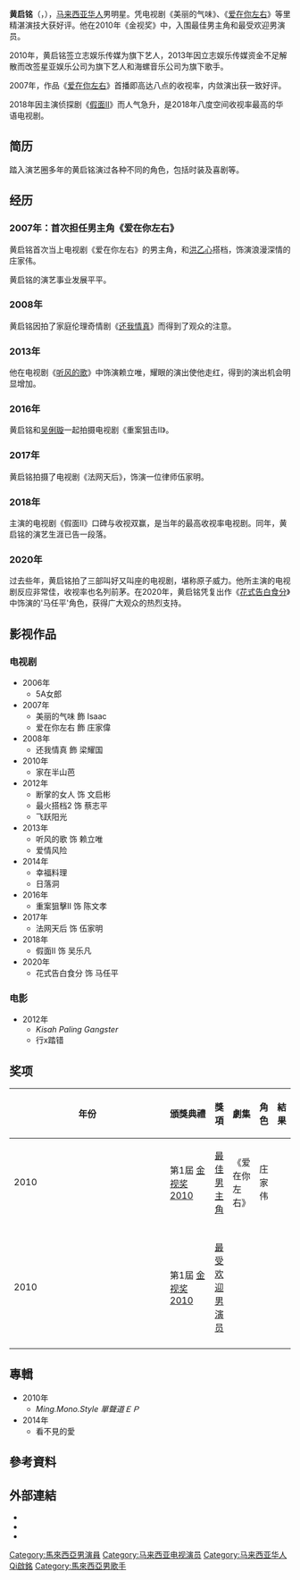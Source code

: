 {{藝人
| 姓名 = 黄启铭
| 類型 = 男演员
| 图片 = 
| 图片简介 = 
| 图片尺寸 = 
| 英文名 = Huang Qiming<br>Wee Kheng Ming（方言译名）
| 昵称 = 启铭哥、阿銘、不老男神
| 出生日期 = {{birth_date_and_age|1974|11|20}}<ref>https://star.ettoday.net/news/387712</ref>
| 出生地点 = {{MYS}}
| 国籍 =  {{MAS}}
| 籍贯 = 
| 配偶 = 
| 儿女 = 
| 语言 = [[华语|华语]]、[[英语|英语]]、[[马来语|马来语]]、[[广东话|广东话]]
| 出身地 = [[马来西亚|马来西亚]]
| 民族 = [[汉族|汉族]]
| 音乐类型 = 
| 職業 = [[演员|演员]]、担任[[主持|主持]]、[[歌手|歌手]]
| 活跃年代 = 2000年至今
| IMDb = 0123456
| awards = 
|唱片公司 = 马来西亚立志娱乐传媒（2010—2013）、海螺音乐马来西亚分公司(2013至今)
|經紀公司 = 马来西亚立志娱乐传媒（2010—2013）、星亚娱乐马来西亚分公司(2013至今)
}}

'''黄启铭'''（{{lang|en|Huang Qiming}}，{{bd|1974年|11月20日|catIdx=H黄}}），[[马来西亚|马来西亚]][[华人|华人]]男明星。凭电视剧《美丽的气味》、《[[爱在你左右|爱在你左右]]》等里精湛演技大获好评。他在2010年《金视奖》中，入围最佳男主角和最受欢迎男演员。

2010年，黄启铭签立志娱乐传媒为旗下艺人，2013年因立志娱乐传媒资金不足解散而改签星亚娱乐公司为旗下艺人和海螺音乐公司为旗下歌手。

2007年，作品《[[爱在你左右|爱在你左右]]》首播即高达八点的收视率，内敛演出获一致好评。

2018年因主演侦探剧《[[假面II|假面II]]》而人气急升，是2018年八度空间收视率最高的华语电视剧。

== 简历 ==
踏入演艺圈多年的黄启铭演过各种不同的角色，包括时装及喜剧等。
== 经历 ==
=== 2007年：首次担任男主角《爱在你左右》 ===
黄启铭首次当上电视剧《爱在你左右》的男主角，和[[洪乙心|洪乙心]]搭档，饰演浪漫深情的庄家伟。

黄启铭的演艺事业发展平平。

=== 2008年 ===
黄启铭因拍了家庭伦理奇情剧《[[还我情真|还我情真]]》而得到了观众的注意。

=== 2013年 ===
他在电视剧《[[听风的歌|听风的歌]]》中饰演赖立唯，耀眼的演出使他走红，得到的演出机会明显增加。

=== 2016年 ===
黄启铭和[[吴俐璇|吴俐璇]]一起拍摄电视剧《重案狙击II》。
=== 2017年 ===
黄启铭拍摄了电视剧《法网天后》，饰演一位律师伍家明。
=== 2018年 ===
主演的电视剧《假面II》口碑与收视双赢，是当年的最高收视率电视剧。同年，黄启铭的演艺生涯已告一段落。

=== 2020年 ===
过去些年，黄启铭拍了三部叫好又叫座的电视剧，堪称原子威力。他所主演的电视剧反应非常佳，收视率也名列前茅。在2020年，黄启铭凭复出作《[[花式告白食分|花式告白食分]]》中饰演的'马任平'角色，获得广大观众的热烈支持。

==影视作品==
===电视剧===
*2006年
**5A女郎
*2007年
**美丽的气味 飾 Isaac
**爱在你左右 飾 庄家偉
*2008年
**还我情真 飾 梁耀国
*2010年
**家在半山芭
*2012年
**断掌的女人 饰 文启彬
**最火搭档2 饰 蔡志平
**飞跃阳光
*2013年
**听风的歌 饰 赖立唯
**爱情风险 
*2014年
**幸福料理
**日落洞
*2016年
**重案狙擊II 饰 陈文孝
*2017年
**法网天后 饰 伍家明
*2018年
**假面II 饰 吴乐凡
*2020年
**花式告白食分 饰 马任平

===电影===
*2012年
**''Kisah Paling Gangster''
**行x踏错
==奖项==
{| class="wikitable" width="85%"
|-align=center
! width="9%"|年份
! width="18%"|頒獎典禮
! width="21%"|獎項
! width="14%"|劇集
! width="13%"|角色
! width="10%"|結果
|- align=center
| rowspan="1"|2010
| 第1屆 [[2010金視奬頒獎典禮|金视奖2010]]
| [[2010金視奬頒獎典禮#金视辉煌成就奖|最佳男主角]]
| 《爱在你左右》
| 庄家伟
| {{nom}}
|-
|- align=center
| rowspan="1"|2010
| 第1屆 [[2010金視奬頒獎典禮|金视奖2010]]
| [[2010金視奬頒獎典禮#观众投票奖项|最受欢迎男演员]]
| {{n/a}}
| {{n/a}}
| {{nom}}
|-
|}

==專輯==
*2010年
**''Ming.Mono.Style 單聲道ＥＰ''
*2014年
**看不見的愛

==參考資料==
{{reflist}}

==外部連結==
*{{facebook|qiming1120}}
*{{Sinaweibo|qimingwee}}
*{{instagram|huangqiming}}

{{DEFAULTSORT:Huang黃}}
[[Category:馬來西亞男演員|Category:馬來西亞男演員]]
[[Category:马来西亚电视演员|Category:马来西亚电视演员]]
[[Category:马来西亚华人|Category:马来西亚华人]]
[[Category:黃姓|Qi啟銘]]
[[Category:馬來西亞男歌手|Category:馬來西亞男歌手]]